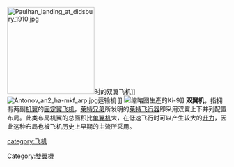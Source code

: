 {{unreferenced|time=2013-08-12T09:35:55+00:00}}
[[File:Paulhan_landing_at_didsbury_1910.jpg|200px]]时{{link-en|堡汉|Louis Paulhan}}的{{tsl|en| Farman III|Farman III}}双翼飞机]]
[[File:Antonov_an2_ha-mkf_arp.jpg|thumb]]运输机 ]]
[[File:Tachikawa_Ki-9_-_Aircraft.jpg|缩略图]]生產的Ki-9]]
'''双翼机'''，指拥有两副[[机翼|机翼]]的[[固定翼飞机|固定翼飞机]]，[[莱特兄弟|莱特兄弟]]所发明的[[莱特飞行器|莱特飞行器]]即采用双翼上下并列配置布局。此类布局机翼的总面积比[[单翼机|单翼机]]大，在低速飞行时可以产生较大的[[升力|升力]]，因此这种布局也被飞机历史上早期的主流所采用。

{{飛機結構}}
{{Authority control}}
[[category:飞机|category:飞机]]
[[Category:雙翼機|Category:雙翼機]]